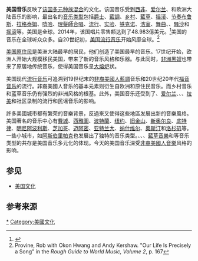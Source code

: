 {{美国文化}}
{{Expand English}}
'''美国音乐'''反映了[[美国人口|该国多元种族混合]]的文化。该国音乐受到[[非洲音乐|西非]]、[[爱尔兰音乐|爱尔兰]]、{{tsl|en|music of Scotland|苏格兰音乐|苏格兰}}和欧洲大陆音乐的影响，最出名的[[音乐类型|音乐类型]]包括[[爵士乐|爵士]]、[[藍調|藍調]]、[[乡村音乐|乡村]]、[[藍草音樂|藍草]]、[[摇滚乐|摇滚]]、[[节奏布鲁斯|节奏布鲁斯]]、[[拉格泰姆|拉格泰姆]]、[[嘻哈音樂|嘻哈]]、[[理髮師合唱|理髮師合唱]]、[[流行_(音樂類型)|流行]]、[[实验|实验]]、[[铁克诺音乐|铁克诺]]、[[浩室音乐|浩室]]、[[舞曲|舞曲]]、{{tsl|en|boogaloo|布加洛|布加洛}}、[[騷沙音樂|騷沙]]和[[摇滚|摇滚]]等。美国是全球{{tsl|en|global music industry market share data|全球唱片产业市场占比数据|最大的音乐市场}}。2014年，该国唱片零售额达到了48.983億美元。<ref name="RIAJ Yearbook 2012">{{cite web|url=http://www.riaj.or.jp/riaj/pdf/issue/industry/RIAJ2015E.pdf|title=RIAJ Yearbook 2015: IFPI 2013, 2014 Report: 28. Global Sales of Recorded Music (Page 24)|publisher=[[日本唱片協會|Recording Industry Association of Japan]]|accessdate=2016-03-20|archive-date=2015-12-08|archive-url=https://web.archive.org/web/20151208104131/http://www.riaj.or.jp/riaj/pdf/issue/industry/RIAJ2015E.pdf|dead-url=no}}</ref>美国的音乐在全球听众众多。自20世纪初，[[美国流行音乐|美国流行音乐]]开始风靡全球。<ref>Provine, Rob with Okon Hwang and Andy Kershaw. "Our Life Is Precisely a Song" in the ''Rough Guide to World Music, Volume 2'', p. 167</ref>

[[美国原住民|美国原住民]]是美洲大陆最早的居民，他们创造了美国最早的音乐。17世纪开始，欧洲人开始大规模移民美国，带来了新的音乐风格和乐器。与此同时，[[美國奴隸制度|非洲黑奴]]也带来了原居地传统音乐，使得美国音乐呈[[大熔炉|大熔炉]]状。

美国现代[[流行音乐|流行音乐]]可追溯到19世纪末的[[非裔美國人音樂|非裔美國人]][[藍調|藍調]]音乐和20世纪20年代[[福音音乐|福音音乐]]的流行。非裔美國人音乐的基本元素则衍生自欧洲和原住民音乐。而乡村音乐和蓝草音乐仍有强烈的非洲风格的根基。此外，美国音乐还受到了{{tsl|en|music of Ukraine|乌克兰音乐|乌克兰}}、[[爱尔兰音乐|爱尔兰]]、{{tsl|en|music of Scotland|苏格兰音乐|苏格兰}}、{{tsl|en|music of Poland|波兰音乐|波兰}}、[[拉丁美洲音乐|拉美]]和{{tsl|en|Jewish music|犹太音乐|犹太}}社区录制的流行和民谣音乐的影响。

許多美國城市都有繁荣的音樂背景，反過來又使得这些地區发展出新的音樂風格。美国著名的音乐中心有[[費城|費城]]、[[西雅圖|西雅圖]]、[[波特蘭_(俄勒岡州)|波特蘭]]、[[纽约|纽约]]、[[旧金山|旧金山]]、[[新奥尔良|新奥尔良]]、[[底特律|底特律]]、[[明尼阿波利斯|明尼阿波利斯]]、[[芝加哥|芝加哥]]、[[迈阿密|迈阿密]]、[[亚特兰大|亚特兰大]]、[[纳什维尔|纳什维尔]]、[[奧斯汀|奧斯汀]]和[[洛杉矶|洛杉矶]]等。一些小城市，如[[阿斯伯里帕克|阿斯伯里帕克]]也发展出了独特的音乐类型。{{tsl|en|Cajun music|凯金音乐|凯金音乐}}、{{tsl|en|Louisiana Creole music|路易斯安那克里奥音乐|路易斯安那克里奥}}、{{tsl|en|Hawaiian music|夏威夷音乐|夏威夷音乐}}、[[藍草音樂|藍草音樂]]和{{tsl|en|old time music|旧时音乐|旧时音乐}}等音乐类型的共存是美国音乐多元化的体现。今天的美国音乐深受[[非裔美國人音樂|非裔美國人音樂]]风格的影响。

== 参见 ==
* [[美国文化|美国文化]]

==参考来源==
{{Reflist|30em}}

{{美洲题目|音乐}}
{{美国索引|state=collapsed}}

[[Category:美國音樂|*]]
[[Category:美國文化|Category:美國文化]]
